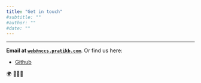 ```yaml
---
title: "Get in touch"
#subtitle: ""
#author: ""
#date: ""
---
```


------------------------------------------------------------------------

<strong> <i class="bi bi-envelope-at"></i> Email at <a href="mailto:web@nccs.pratikb.com"><code>web@nccs.pratikb.com</code></a></strong>. Or find us here:

<!-- -   <i class="bi bi-linkedin"></i><a rel="me" href="https://www.linkedin.com/in/prbhx/">LinkedIn</a> -->

-   <i class="bi bi-github"></i><a rel="me" href="https://github.com/nccs-nepal">Github</a>

<!-- -   <a rel="me" href="https://bsky.app/profile/pratikb.com"><i class="bi bi-square-fill"></i>Bluesky</a> -->

<!-- -   <a href="https://twitter.com/prbhx"><i class="bi bi-twitter"></i>Twitter</a> -->

<!-- -   <i class="bi bi-facebook"></i><a rel="me" href="https://www.facebook.com/profile.php?id=61557125292306">Facebook</a> -->

<!-- -   <i class="bi bi-mastodon"></i><a href="https://neuromatch.social/@pratikb">Mastodon</a> -->

<!-- -   <i class="bi bi-mortarboard-fill"></i><a rel="me" href="https://scholar.google.de/citations?user=Y0HnEQwAAAAJ&hl=en&oi=ao">Google Scholar</a> -->
 
 🌍 🌱🌲🌊 

<!--
```r
#| echo: false
#| fig.height: 4.5
library(leaflet)
leaflet() %>%
  addTiles() %>%  # Add default OpenStreetMap map tiles
  addMarkers(
    # lat=27.70169000, lng=85.32060000, #Bagmati Pradesh
    lat=27.05365240, lng=87.30161320, #Koshi Pradesh
    popup="Center 4 Research")
```
-->
